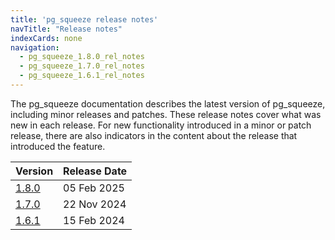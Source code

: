 ```yaml
---
title: 'pg_squeeze release notes'
navTitle: "Release notes"
indexCards: none
navigation: 
  - pg_squeeze_1.8.0_rel_notes
  - pg_squeeze_1.7.0_rel_notes
  - pg_squeeze_1.6.1_rel_notes
---
```

The pg_squeeze documentation describes the latest version of pg_squeeze, including minor releases and patches. These release notes cover what was new in each release. For new functionality introduced in a minor or patch release, there are also indicators in the content about the release that introduced the feature.

|               Version               | Release Date |
| ----------------------------------- | ------------ |
| [1.8.0](pg_squeeze_1.8.0_rel_notes) | 05 Feb 2025  |
| [1.7.0](pg_squeeze_1.7.0_rel_notes) | 22 Nov 2024  |
| [1.6.1](pg_squeeze_1.6.1_rel_notes) | 15 Feb 2024  |
